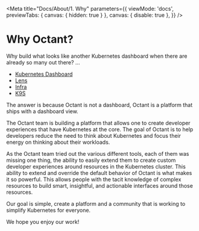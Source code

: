 
<Meta
  title="Docs/About/1. Why"
  parameters={{
    viewMode: 'docs',
    previewTabs: { canvas: { hidden: true } },
    canvas: { disable: true },
  }}
/>

# Why Octant?

Why build what looks like another Kubernetes dashboard when there are already so many out there? ...

- [Kubernetes Dashboard](https://github.com/kubernetes/dashboard)
- [Lens](https://k8slens.dev/)
- [Infra](https://infra.app)
- [K9S](https://k9scli.io/)

The answer is because Octant is not a dashboard, Octant is a platform that ships with a dashboard view.

The Octant team is building a platform that allows one to create developer experiences
that have Kubernetes at the core. The goal of Octant is to help developers reduce the need to think
about Kubernetes and focus their energy on thinking about their workloads.

As the Octant team tried out the various different tools, each of them was missing one
thing, the ability to easily extend them to create custom developer experiences around resources
in the Kubernetes cluster. This ability to extend and override the default
behavior of Octant is what makes it so powerful. This allows people
with the tacit knowledge of complex resources to build smart, insightful, and actionable interfaces
around those resources.

Our goal is simple, create a platform and a community that is working to simplify Kubernetes for everyone.

We hope you enjoy our work!
